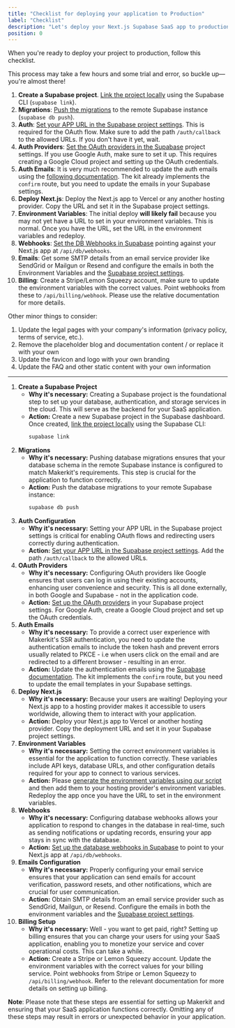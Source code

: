 ```yaml
---
title: "Checklist for deploying your application to Production"
label: "Checklist"
description: "Let's deploy your Next.js Supabase SaaS app to production!"
position: 0
---
```


When you're ready to deploy your project to production, follow this checklist.

This process may take a few hours and some trial and error, so buckle up—you're almost there!

1. **Create a Supabase project**. [Link the project locally](https://supabase.com/docs/guides/cli/local-development#link-your-project) using the Supabase CLI (`supabase link`).
2. **Migrations**: [Push the migrations](https://supabase.com/docs/guides/cli/local-development#link-your-project) to the remote Supabase instance (`supabase db push`).
3. **Auth**: [Set your APP URL in the Supabase project settings](https://supabase.com/docs/guides/auth/redirect-urls). This is required for the OAuth flow. Make sure to add the path `/auth/callback` to the allowed URLs. If you don't have it yet, wait.
4. **Auth Providers**: [Set the OAuth providers in the Supabase](https://supabase.com/docs/guides/auth/social-login) project settings. If you use Google Auth, make sure to set it up. This requires creating a Google Cloud project and setting up the OAuth credentials.
5. **Auth Emails**: It is very much recommended to update the auth emails using the [following documentation](authentication-emails). The kit already implements the `confirm` route, but you need to update the emails in your Supabase settings.
6. **Deploy Next.js**: Deploy the Next.js app to Vercel or any another hosting provider. Copy the URL and set it in the Supabase project settings.
7. **Environment Variables**: The initial deploy **will likely fail** because you may not yet have a URL to set in your environment variables. This is normal. Once you have the URL, set the URL in the environment variables and redeploy.
8. **Webhooks**: [Set the DB Webhooks in Supabase](supabase) pointing against your Next.js app at `/api/db/webhooks`.
9. **Emails**: Get some SMTP details from an email service provider like SendGrid or Mailgun or Resend and configure the emails in both the Environment Variables and the [Supabase project settings](https://supabase.com/docs/guides/auth/auth-smtp).
10. **Billing**: Create a Stripe/Lemon Squeezy account, make sure to update the environment variables with the correct values. Point webhooks from these to `/api/billing/webhook`. Please use the relative documentation for more details.

Other minor things to consider:

1. Update the legal pages with your company's information (privacy policy, terms of service, etc.).
2. Remove the placeholder blog and documentation content / or replace it with your own
3. Update the favicon and logo with your own branding
4. Update the FAQ and other static content with your own information

---

1. **Create a Supabase Project**
   - **Why it's necessary:** Creating a Supabase project is the foundational step to set up your database, authentication, and storage services in the cloud. This will serve as the backend for your SaaS application.
   - **Action:** Create a new Supabase project in the Supabase dashboard. Once created, [link the project locally](https://supabase.com/docs/guides/cli/local-development#link-your-project) using the Supabase CLI:
     ```bash
     supabase link
     ```
2. **Migrations**
   - **Why it's necessary:** Pushing database migrations ensures that your database schema in the remote Supabase instance is configured to match Makerkit's requirements. This step is crucial for the application to function correctly.
   - **Action:** Push the database migrations to your remote Supabase instance:
     ```bash
     supabase db push
     ```
3. **Auth Configuration**
   - **Why it's necessary:** Setting your APP URL in the Supabase project settings is critical for enabling OAuth flows and redirecting users correctly during authentication.
   - **Action:** [Set your APP URL in the Supabase project settings](https://supabase.com/docs/guides/auth/redirect-urls). Add the path `/auth/callback` to the allowed URLs.
4. **OAuth Providers**
   - **Why it's necessary:** Configuring OAuth providers like Google ensures that users can log in using their existing accounts, enhancing user convenience and security. This is all done externally, in both Google and Supabase - not in the application code.
   - **Action:** [Set up the OAuth providers](https://supabase.com/docs/guides/auth/social-login) in your Supabase project settings. For Google Auth, create a Google Cloud project and set up the OAuth credentials.
5. **Auth Emails**
   - **Why it's necessary:** To provide a correct user experience with Makerkit's SSR authentication, you need to update the authentication emails to include the token hash and prevent errors usually related to PKCE - i.e when users click on the email and are redirected to a different browser - resulting in an error.
   - **Action:** Update the authentication emails using the [Supabase documentation](https://supabase.com/docs/guides/auth/auth-smtp). The kit implements the `confirm` route, but you need to update the email templates in your Supabase settings.
6. **Deploy Next.js**
   - **Why it's necessary:** Because your users are waiting! Deploying your Next.js app to a hosting provider makes it accessible to users worldwide, allowing them to interact with your application.
   - **Action:** Deploy your Next.js app to Vercel or another hosting provider. Copy the deployment URL and set it in your Supabase project settings.
7. **Environment Variables**
   - **Why it's necessary:** Setting the correct environment variables is essential for the application to function correctly. These variables include API keys, database URLs, and other configuration details required for your app to connect to various services.
   - **Action:** Please [generate the environment variables using our script](production-environment-variables) and then add them to your hosting provider's environment variables. Redeploy the app once you have the URL to set in the environment variables.
8. **Webhooks**
   - **Why it's necessary:** Configuring database webhooks allows your application to respond to changes in the database in real-time, such as sending notifications or updating records, ensuring your app stays in sync with the database.
   - **Action:** [Set up the database webhooks in Supabase](https://supabase.com/docs/guides/database/webhooks) to point to your Next.js app at `/api/db/webhooks`.
9. **Emails Configuration**
   - **Why it's necessary:** Properly configuring your email service ensures that your application can send emails for account verification, password resets, and other notifications, which are crucial for user communication.
   - **Action:** Obtain SMTP details from an email service provider such as SendGrid, Mailgun, or Resend. Configure the emails in both the environment variables and the [Supabase project settings](https://supabase.com/docs/guides/auth/auth-smtp).
10. **Billing Setup**
    - **Why it's necessary:** Well - you want to get paid, right? Setting up billing ensures that you can charge your users for using your SaaS application, enabling you to monetize your service and cover operational costs. This can take a while.
    - **Action:** Create a Stripe or Lemon Squeezy account. Update the environment variables with the correct values for your billing service. Point webhooks from Stripe or Lemon Squeezy to `/api/billing/webhook`. Refer to the relevant documentation for more details on setting up billing.

**Note**: Please note that these steps are essential for setting up Makerkit and ensuring that your SaaS application functions correctly. Omitting any of these steps may result in errors or unexpected behavior in your application.
